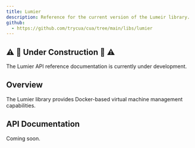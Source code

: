 ```yaml
---
title: Lumier
description: Reference for the current version of the Lumeir library.
github:
  - https://github.com/trycua/cua/tree/main/libs/lumier
---
```


## ⚠️ 🚧 Under Construction 🚧 ⚠️

The Lumier API reference documentation is currently under development.

## Overview

The Lumier library provides Docker-based virtual machine management capabilities.

## API Documentation

Coming soon.
